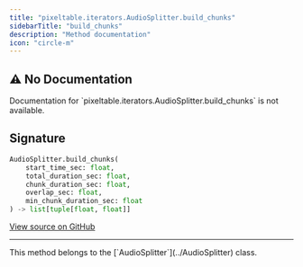 ```yaml
---
title: "pixeltable.iterators.AudioSplitter.build_chunks"
sidebarTitle: "build_chunks"
description: "Method documentation"
icon: "circle-m"
---
```

## ⚠️ No Documentation

<Warning>
Documentation for `pixeltable.iterators.AudioSplitter.build_chunks` is not available.
</Warning>

## Signature

```python
AudioSplitter.build_chunks(
    start_time_sec: float,
    total_duration_sec: float,
    chunk_duration_sec: float,
    overlap_sec: float,
    min_chunk_duration_sec: float
) -> list[tuple[float, float]]
```

<a href="https://github.com/pixeltable/pixeltable/blob/main/pixeltable/iterators/audio.py#L90" target="_self">View source on GitHub</a>


---

<Note>
This method belongs to the [`AudioSplitter`](../AudioSplitter) class.
</Note>
